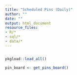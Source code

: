 ```yaml
---
title: "Scheduled Pins (Daily)"
author: ""
date: ""
output: html_document
resource_files:
- R/*
- sql/*
- data/*
---
```


```r
```

```r
pkgload::load_all()
```

```r
pin_board <- get_pins_board()
```
